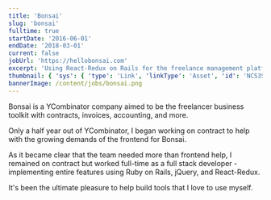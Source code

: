 ```yaml
---
title: 'Bonsai'
slug: 'bonsai'
fulltime: true
startDate: '2016-06-01'
endDate: '2018-03-01'
current: false
jobUrl: 'https://hellobonsai.com'
excerpt: 'Using React-Redux on Rails for the freelance management platform.'
thumbnail: { 'sys': { 'type': 'Link', 'linkType': 'Asset', 'id': 'NCS3ScGzWQIgOHmiJieQU' } }
bannerImage: /content/jobs/bonsai.png
---
```


Bonsai is a YCombinator company aimed to be the freelancer business toolkit with contracts,
invoices, accounting, and more.

Only a half year out of YCombinator, I began working on contract to help with the growing demands of
the frontend for Bonsai.

As it became clear that the team needed more than frontend help, I remained on contract but worked
full-time as a full stack developer - implementing entire features using Ruby on Rails, jQuery, and
React-Redux.

It's been the ultimate pleasure to help build tools that I love to use myself.
